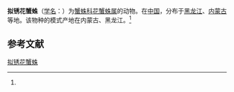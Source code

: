 {{Speciesbox
| name = 拟锈花蟹蛛
| status = 
| status_system = 
| image = 
| genus = Xysticus
| species = ferruginoides
| authority = (Schenkel, 1963)<ref name='id14634'>{{cite web| url =http://www.bioinfo.cn/db05/BjdwSpecies.php?action=view&id=14634| title =拟锈花蟹蛛| work =《中国动物物种编目数据库》| publisher =中国科学院微生物研究所| author =中国科学院动物研究所| accessdate =2009-04-28| deadurl =yes| archiveurl =https://web.archive.org/web/20160305055808/http://www.bioinfo.cn/db05/BjdwSpecies.php?action=view&id=14634| archivedate =2016-03-05}}</ref>
}}

'''拟锈花蟹蛛'''（[[学名|学名]]：{{lang|la|''Xysticus ferruginoides''}}）为[[蟹蛛科|蟹蛛科]][[花蟹蛛属|花蟹蛛属]]的动物。在[[中国|中国]]，分布于[[黑龙江|黑龙江]]、[[内蒙古|内蒙古]]等地。该物种的模式产地在内蒙古、黑龙江。<ref name='id14634'/>

== 参考文献 ==
{{reflist}}

{{Wikispecies|Xysticus ferruginoides}}
{{Taxonbar|from=Q2145561}}

[[Category:花蟹蛛属|拟锈花蟹蛛]]


{{蜘蛛小作品}}